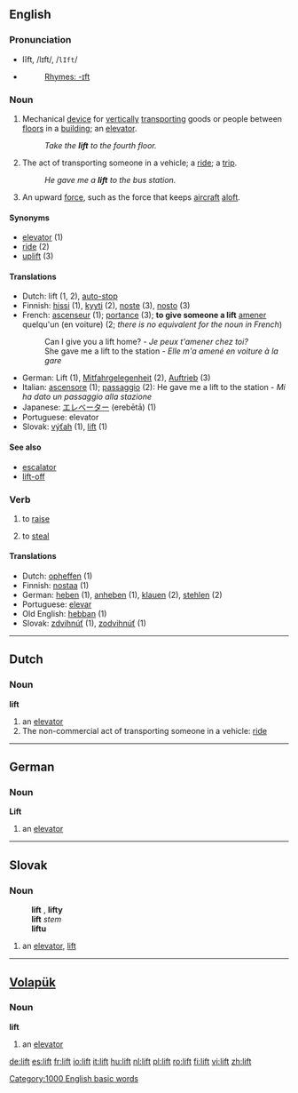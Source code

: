 ==English==

===Pronunciation===
*lĭft, /lɪft/, /<tt>lIft</tt>/
*{{audio|en-us-lift.ogg|Audio (US)}}
*:[[Rhymes:English:-ɪft|Rhymes: -ɪft]]

===Noun===
{{en-noun-reg}}

# {{UK}} Mechanical [[device]] for [[vertically]] [[transporting]] goods or people between [[floors]] in a [[building]]; an [[elevator]].
#:''Take the '''lift''' to the fourth floor.''
# The act of transporting someone in a vehicle; a [[ride]]; a [[trip]].
#:''He gave me a '''lift''' to the bus station.''
# An upward [[force]], such as the force that keeps [[aircraft]] [[aloft]].

====Synonyms====
*[[elevator]] (1)
*[[ride]] (2)
*[[uplift]] (3)

====Translations====
*Dutch: lift {{m}} (1, 2), [[auto-stop]] {{m}}
*Finnish: [[hissi]] (1), [[kyyti]] (2), [[noste]] (3), [[nosto]] (3)
*French: [[ascenseur]] {{m}} (1); [[portance]] {{m}} (3); '''to give someone a lift''' [[amener]] quelqu'un (en voiture) (2; ''there is no equivalent for the noun in French'')
*:Can I give you a lift home? - ''Je peux t'amener chez toi?''
*:She gave me a lift to the station - ''Elle m'a amené en voiture à la gare''
*German: Lift {{m}} (1), [[Mitfahrgelegenheit]] {{f}} (2), [[Auftrieb]] {{m}} (3)
*Italian: [[ascensore]] {{m}} (1); [[passaggio]] {{m}} (2): He gave me a lift to the station - ''Mi ha dato un passaggio alla stazione''
*Japanese: [[エレベーター]] (erebētā) (1)
*Portuguese: elevator {{m}}
*Slovak: [[výťah]] {{m}} (1), [[lift#Slovak|lift]] {{m}} (1)

====See also====
*[[escalator]]
*[[lift-off]]

===Verb===
{{en-verb}}
# to [[raise]] 
# {{slang}} to [[steal]]

====Translations====
*Dutch: [[opheffen]] (1)
*Finnish: [[nostaa]] (1)
*German: [[heben]] (1), [[anheben]] (1), [[klauen]] (2), [[stehlen]] (2)
*Portuguese: [[elevar]]
*Old English: [[hebban]] (1)
*Slovak: [[zdvihnúť]] (1), [[zodvihnúť]] (1)


----

==Dutch==
===Noun===
'''lift''' {{m}}
# an [[elevator]]
# The non-commercial act of transporting someone in a vehicle: [[ride]]

----

==German==
===Noun===
'''Lift''' {{m}}
# an [[elevator]]

----

==Slovak==
===Noun===
:'''lift''' {{m}}, '''lifty''' {{p}}
:'''lift''' ''stem''
:'''liftu''' ''{{gensg}}''
:{{dub}}
# an [[elevator]], [[lift#English|lift]]

----

==[[Volapük]]==
===Noun===
'''lift'''
# an [[elevator]]

[[Category:1000 English basic words]]

[[de:lift]]
[[es:lift]]
[[fr:lift]]
[[io:lift]]
[[it:lift]]
[[hu:lift]]
[[nl:lift]]
[[pl:lift]]
[[ro:lift]]
[[fi:lift]]
[[vi:lift]]
[[zh:lift]]